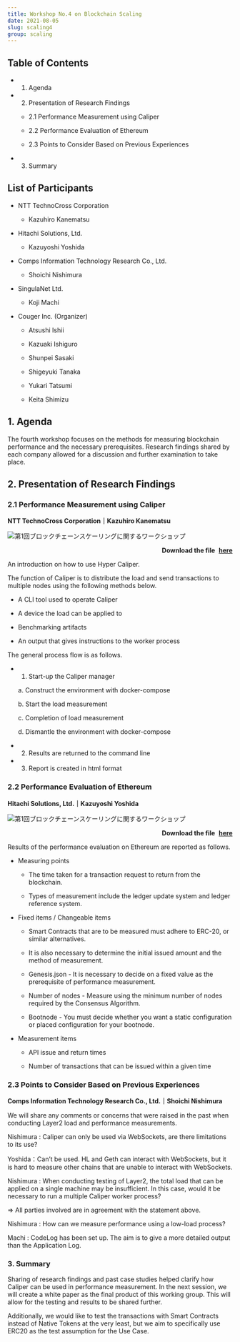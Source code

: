```yaml
---
title: Workshop No.4 on Blockchain Scaling
date: 2021-08-05
slug: scaling4
group: scaling
---
```


## Table of Contents

- 1. Agenda

- 2. Presentation of Research Findings

  - 2.1 Performance Measurement using Caliper

  - 2.2 Performance Evaluation of Ethereum

  - 2.3 Points to Consider Based on Previous Experiences

- 3. Summary

## List of Participants

- NTT TechnoCross Corporation

  - Kazuhiro Kanematsu

- Hitachi Solutions, Ltd.

  - Kazuyoshi Yoshida 

- Comps Information Technology Research Co., Ltd.

  - Shoichi Nishimura

- SingulaNet Ltd.

  - Koji Machi 

- Couger Inc. (Organizer)

  - Atsushi Ishii

  - Kazuaki Ishiguro

  - Shunpei Sasaki 

  - Shigeyuki Tanaka

  - Yukari Tatsumi 

  - Keita Shimizu 

## 1. Agenda

The fourth workshop focuses on the methods for measuring blockchain performance and the necessary prerequisites. Research findings shared by each company allowed for a discussion and further examination to take place.

## 2. Presentation of Research Findings

### 2.1 Performance Measurement using Caliper

**NTT TechnoCross Corporation｜Kazuhiro Kanematsu**

![第1回ブロックチェーンスケーリングに関するワークショップ](./images/img1.png)

<p style="text-align: right;font-weight:bold;">
  Download the file
  <a style="margin-left: 5px" href="/pdf/scaling4/scalling-workshop_4_ntttx.pdf" target="_blank">
    here
  </a>
</p>

An introduction on how to use Hyper Caliper.

The function of Caliper is to distribute the load and send transactions to multiple nodes using the following methods below.

- A CLI tool used to operate Caliper

- A device the load can be applied to

- Benchmarking artifacts

- An output that gives instructions to the worker process

The general process flow is as follows.

- 1. Start-up the Caliper manager

  a. Construct the environment with docker-compose

  b. Start the load measurement

  c. Completion of load measurement 

  d. Dismantle the environment with docker-compose

- 2. Results are returned to the command line

- 3. Report is created in html format

### 2.2 Performance Evaluation of Ethereum

**Hitachi Solutions, Ltd.｜Kazuyoshi Yoshida**

![第1回ブロックチェーンスケーリングに関するワークショップ](./images/img2.png)

<p style="text-align: right;font-weight:bold;">
Download the file
  <a style="margin-left: 5px"
    href="/pdf/scaling4/scalling-workshop_4_Hitachi-性能評価.pdf"
    target="_blank"
  >
    here
  </a>
</p>

Results of the performance evaluation on Ethereum are reported as follows.

- Measuring points

  - The time taken for a transaction request to return from the blockchain.

  - Types of measurement include the ledger update system and ledger reference system.

- Fixed items / Changeable items

  - Smart Contracts that are to be measured must adhere to ERC-20, or similar alternatives.

  - It is also necessary to determine the initial issued amount and the method of measurement.

  - Genesis.json - It is necessary to decide on a fixed value as the prerequisite of performance measurement. 

  - Number of nodes - Measure using the minimum number of nodes required by the Consensus Algorithm.

  - Bootnode - You must decide whether you want a static configuration or placed configuration for your bootnode.

- Measurement items

  - API issue and return times

  - Number of transactions that can be issued within a given time

### 2.3 Points to Consider Based on Previous Experiences

**Comps Information Technology Research Co., Ltd.｜Shoichi Nishimura**

We will share any comments or concerns that were raised in the past when conducting Layer2 load and performance measurements.

Nishimura : Caliper can only be used via WebSockets, are there limitations to its use?

Yoshida：Can’t be used. HL and Geth can interact with WebSockets, but it is hard to measure other chains that are unable to interact with WebSockets.

Nishimura : When conducting testing of Layer2, the total load that can be applied on a single machine may be insufficient. In this case, would it be necessary to run a multiple Caliper worker process?

⇒ All parties involved are in agreement with the statement above.

Nishimura : How can we measure performance using a low-load process?

Machi : CodeLog has been set up. The aim is to give a more detailed output than the Application Log.

### 3. Summary

Sharing of research findings and past case studies helped clarify how Caliper can be used in performance measurement. In the next session, we will create a white paper as the final product of this working group. This will allow for the testing and results to be shared further.

Additionally, we would like to test the transactions with Smart Contracts instead of Native Tokens at the very least, but we aim to specifically use ERC20 as the test assumption for the Use Case.